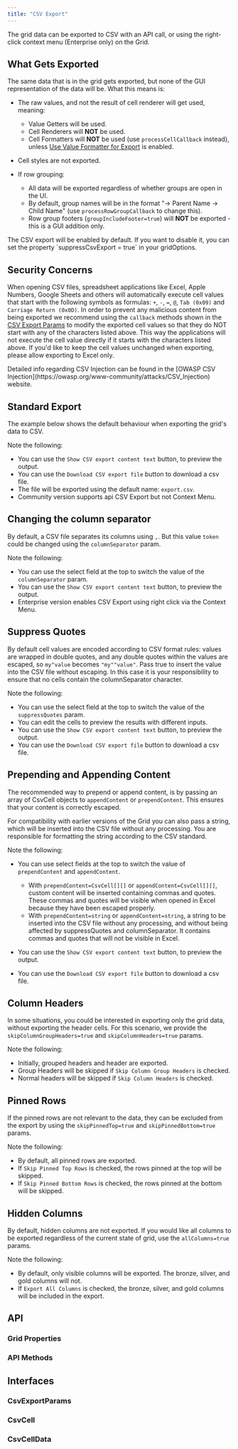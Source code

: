```yaml
---
title: "CSV Export"
---
```


The grid data can be exported to CSV with an API call, or using the right-click context menu (Enterprise only) on the Grid.

## What Gets Exported

The same data that is in the grid gets exported, but none of the GUI representation of the data will be. What this means is:

- The raw values, and not the result of cell renderer will get used, meaning:
    - Value Getters will be used.
    - Cell Renderers will **NOT** be used.
    - Cell Formatters will **NOT** be used (use `processCellCallback` instead), unless [Use Value Formatter for Export](/value-formatters/#use-value-formatter-for-export) is enabled.

- Cell styles are not exported.
- If row grouping:

    - All data will be exported regardless of whether groups are open in the UI.
    - By default, group names will be in the format "-> Parent Name -> Child Name" (use `processRowGroupCallback` to change this).
    - Row group footers (`groupIncludeFooter=true`) will **NOT** be exported - this is a GUI addition only.

<note>
The CSV export will be enabled by default. If you want to disable it, you can set the property `suppressCsvExport = true` in your gridOptions.
</note>

## Security Concerns

When opening CSV files, spreadsheet applications like Excel, Apple Numbers, Google Sheets and others will automatically execute cell values that start with the following symbols as formulas: `+`, `-`, `=`, `@`, `Tab (0x09)` and `Carriage Return (0x0D)`. In order to prevent any malicious content from being exported we recommend using the `callback` methods shown in the [CSV Export Params](/csv-export/#csvexportparams) to modify the exported cell values so that they do NOT start with any of the characters listed above. This way the applications will not execute the cell value directly if it starts with the characters listed above. If you'd like to keep the cell values unchanged when exporting, please allow exporting to Excel only.

<note>
Detailed info regarding CSV Injection can be found in the [OWASP CSV Injection](https://owasp.org/www-community/attacks/CSV_Injection) website.
</note>

## Standard Export

The example below shows the default behaviour when exporting the grid's data to CSV.

Note the following:

- You can use the `Show CSV export content text` button, to preview the output.
- You can use the `Download CSV export file` button to download a csv file.
- The file will be exported using the default name: `export.csv`.
- Community version supports api CSV Export but not Context Menu.

<GridExampleRunner title='CSV Export' name='csv-export' type='generated' options='{  "modules":["clientside", "csv"], "exampleHeight": 400 }'></GridExampleRunner>

## Changing the column separator

By default, a CSV file separates its columns using `,`. But this value `token` could be changed using the `columnSeparator` param.

Note the following:

- You can use the select field at the top to switch the value of the `columnSeparator` param.
- You can use the `Show CSV export content text` button, to preview the output.
- Enterprise version enables CSV Export using right click via the Context Menu.

<GridExampleRunner title='CSV Export - Column Separator' name='csv-export-column-separator' type='generated' options='{ "enterprise": true, "modules":["clientside", "csv", "menu"], "exampleHeight": 400 }'></GridExampleRunner>

## Suppress Quotes

By default cell values are encoded according to CSV format rules: values are wrapped in double quotes, and any double quotes within the values are escaped, so `my"value` becomes `"my""value"`. Pass true to insert the value into the CSV file without escaping. In this case it is your responsibility to ensure that no cells contain the columnSeparator character.

Note the following:

- You can use the select field at the top to switch the value of the `suppressQuotes` param.
- You can edit the cells to preview the results with different inputs.
- You can use the `Show CSV export content text` button, to preview the output.
- You can use the `Download CSV export file` button to download a csv file.

<GridExampleRunner title='CSV Export - Suppress Quotes' name='csv-export-suppress-quotes' type='generated' options='{ "enterprise": true, "modules":["clientside", "csv", "menu"], "exampleHeight": 400 }'></GridExampleRunner>

## Prepending and Appending Content

The recommended way to prepend or append content, is by passing an array of CsvCell objects to `appendContent` or `prependContent`. This ensures that your content is correctly escaped.

For compatibility with earlier versions of the Grid you can also pass a string, which will be inserted into the CSV file without any processing. You are responsible for formatting the string according to the CSV standard.

Note the following:

- You can use select fields at the top to switch the value of `prependContent` and `appendContent`.
    - With `prependContent=CsvCell[][]` or `appendContent=CsvCell[][]`, custom content will be inserted containing 
    commas and quotes. These commas and quotes will be visible when opened in Excel because they have been escaped properly.
    - With `prependContent=string` or `appendContent=string`, a string to be inserted into the CSV file without any processing, and without being affected by suppressQuotes and columnSeparator. It contains commas and quotes that will not be visible in Excel.

- You can use the `Show CSV export content text` button, to preview the output.
- You can use the `Download CSV export file` button to download a csv file.

<GridExampleRunner title='CSV Export - Custom Header and Footer' name='csv-export-header-footer' type='generated' options='{ "enterprise": true, "modules":["clientside", "csv", "menu"], "exampleHeight": 400 }'></GridExampleRunner>

## Column Headers

In some situations, you could be interested in exporting only the grid data, without exporting the header cells. For this scenario, we provide the `skipColumnGroupHeaders=true` and `skipColumnHeaders=true` params.

Note the following: 

- Initially, grouped headers and header are exported.
- Group Headers will be skipped if `Skip Column Group Headers` is checked.
- Normal headers will be skipped if `Skip Column Headers` is checked.

<GridExampleRunner title='CSV Export - Column Headers' name='csv-export-column-headers' type='generated' options='{ "enterprise": true, "modules":["clientside", "csv", "menu"], "exampleHeight": 400 }'></GridExampleRunner>

## Pinned Rows

If the pinned rows are not relevant to the data, they can be excluded from the export by using the `skipPinnedTop=true` and `skipPinnedBottom=true` params.

Note the following: 

- By default, all pinned rows are exported.
- If `Skip Pinned Top Rows` is checked, the rows pinned at the top will be skipped.
- If `Skip Pinned Bottom Rows` is checked, the rows pinned at the bottom will be skipped.

<GridExampleRunner title='CSV Export - Pinned Rows' name='csv-export-pinned-rows' type='generated' options='{ "enterprise": true, "modules":["clientside", "csv", "menu"], "exampleHeight": 400 }'></GridExampleRunner>

## Hidden Columns

By default, hidden columns are not exported. If you would like all columns to be exported regardless of the current state of grid, use the `allColumns=true` params.

Note the following: 

- By default, only visible columns will be exported. The bronze, silver, and gold columns will not.
- If `Export All Columns` is checked, the bronze, silver, and gold columns will be included in the export.

<GridExampleRunner title='CSV Export - Hidden Columns' name='csv-export-hidden-columns' type='generated' options='{ "enterprise": true, "modules":["clientside", "csv", "menu"], "exampleHeight": 400 }'></GridExampleRunner>

## API
### Grid Properties

<api-documentation source='grid-options/properties.json' section='export' names='["defaultCsvExportParams", "suppressCsvExport"]'></api-documentation>

### API Methods

<api-documentation source='grid-api/api.json' section='export' names='["exportDataAsCsv", "getDataAsCsv"]'></api-documentation>

## Interfaces

### CsvExportParams
<interface-documentation interfaceName='CsvExportParams' overrideSrc='csv-export/resources/csv.json'></interface-documentation>

### CsvCell
<interface-documentation interfaceName='CsvCell' overrideSrc='csv-export/resources/csv.json'></interface-documentation>

### CsvCellData
<interface-documentation interfaceName='CsvCellData' overrideSrc='csv-export/resources/csv.json'></interface-documentation>
